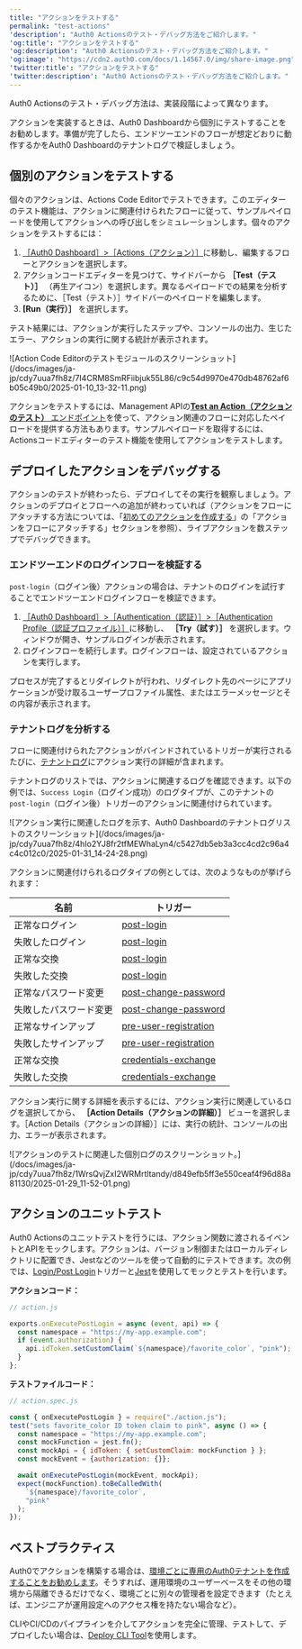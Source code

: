 ```yaml
---
title: "アクションをテストする"
permalink: "test-actions"
'description': "Auth0 Actionsのテスト・デバッグ方法をご紹介します。"
'og:title': "アクションをテストする"
'og:description': "Auth0 Actionsのテスト・デバッグ方法をご紹介します。"
'og:image': "https://cdn2.auth0.com/docs/1.14567.0/img/share-image.png"
'twitter:title': "アクションをテストする"
'twitter:description': "Auth0 Actionsのテスト・デバッグ方法をご紹介します。"
---
```


Auth0 Actionsのテスト・デバッグ方法は、実装段階によって異なります。

アクションを実装するときは、<Tooltip data-tooltip-id="react-containers-DefinitionTooltip-0" href="/docs/ja-jp/glossary?term=auth0-dashboard" tip="Auth0 Dashboard: サービスを構成するためのAuth0の主製品。" cta="用語集の表示">Auth0 Dashboard</Tooltip>から個別にテストすることをお勧めします。準備が完了したら、エンドツーエンドのフローが想定どおりに動作するかをAuth0 Dashboardのテナントログで検証しましょう。

## 個別のアクションをテストする

個々のアクションは、Actions Code Editorでテストできます。このエディターのテスト機能は、アクションに関連付けられたフローに従って、サンプルペイロードを使用してアクションへの呼び出しをシミュレーションします。個々のアクションをテストするには：

1. [［Auth0 Dashboard］>［Actions（アクション）］](https://manage.auth0.com/#/actions)に移動し、編集するフローとアクションを選択します。
2. アクションコードエディターを見つけて、サイドバーから **［Test（テスト）］** （再生アイコン）を選択します。異なるペイロードでの結果を分析するために、［Test（テスト）］サイドバーのペイロードを編集します。
3. **[Run（実行）］** を選択します。

テスト結果には、アクションが実行したステップや、コンソールの出力、生じたエラー、アクションの実行に関する統計が表示されます。

<Frame>![Action Code Editorのテストモジュールのスクリーンショット](/docs/images/ja-jp/cdy7uua7fh8z/7I4CRM8SmRFiibjuk55L86/c9c54d9970e470db48762af6b05c49b0/2025-01-10_13-32-11.png)</Frame>

<Callout icon="file-lines" color="#0EA5E9" iconType="regular">

アクションをテストするには、Management APIの[**Test an Action（アクションのテスト）** エンドポイント](https://auth0.com/docs/api/management/v2#!/Actions/post_test_action)を使って、アクション関連のフローに対応したペイロードを提供する方法もあります。サンプルペイロードを取得するには、Actionsコードエディターのテスト機能を使用してアクションをテストします。

</Callout>

## デプロイしたアクションをデバッグする

アクションのテストが終わったら、デプロイしてその実行を観察しましょう。アクションのデプロイとフローへの追加が終わっていれば（アクションをフローにアタッチする方法については、「[初めてのアクションを作成する](/docs/ja-jp/customize/actions/write-your-first-action)」の「アクションをフローにアタッチする」セクションを参照）、ライブアクションを数ステップでデバッグできます。

### エンドツーエンドのログインフローを検証する

`post-login`（ログイン後）アクションの場合は、テナントのログインを試行することでエンドツーエンドログインフローを検証できます。

1. [［Auth0 Dashboard］>［Authentication（認証）］>［Authentication Profile（認証プロファイル）］](https://manage.auth0.com/#/authentication-profiles)に移動し、 **［Try（試す）］** を選択します。ウィンドウが開き、サンプルログインが表示されます。
2. ログインフローを続行します。ログインフローは、設定されているアクションを実行します。

プロセスが完了するとリダイレクトが行われ、リダイレクト先のページにアプリケーションが受け取るユーザープロファイル属性、またはエラーメッセージとその内容が表示されます。

### テナントログを分析する

フローに関連付けられたアクションがバインドされているトリガーが実行されるたびに、[テナントログ](/docs/ja-jp/deploy-monitor/logs/view-log-events)にアクション実行の詳細が含まれます。

テナントログのリストでは、アクションに関連するログを確認できます。以下の例では、`Success Login`（ログイン成功）のログタイプが、このテナントの`post-login`（ログイン後）トリガーのアクションに関連付けられています。

<Frame>![アクション実行に関連したログを示す、Auth0 Dashboardのテナントログリストのスクリーンショット](/docs/images/ja-jp/cdy7uua7fh8z/4hIo2YJ8fr2tfMEWhaLyn4/c5427db5eb3a3cc4cd2c96a4c4c012c0/2025-01-31_14-24-28.png)</Frame>

アクションに関連付けられるログタイプの例としては、次のようなものが挙げられます：

<table class="table"><thead>
<tr>
<th><b>名前</b></th>
<th><b>トリガー</b></th>
</tr>
</thead>
<tbody>
<tr>
<td>正常なログイン</td>
<td><a href="/docs/ja-jp/customize/actions/triggers/post-login">post-login</a></td>
</tr>
<tr>
<td>失敗したログイン</td>
<td><a href="/docs/ja-jp/customize/actions/triggers/post-login">post-login</a></td>
</tr>
<tr>
<td>正常な交換</td>
<td><a href="/docs/ja-jp/customize/actions/triggers/post-login">post-login</a></td>
</tr>
<tr>
<td>失敗した交換</td>
<td><a href="/docs/ja-jp/customize/actions/triggers/post-login">post-login</a></td>
</tr>
<tr>
<td>正常なパスワード変更</td>
<td><a href="/docs/ja-jp/customize/actions/triggers/post-change-password">post-change-password</a></td>
</tr>
<tr>
<td>失敗したパスワード変更</td>
<td><a href="/docs/ja-jp/customize/actions/triggers/post-change-password">post-change-password</a></td>
</tr>
<tr>
<td>正常なサインアップ</td>
<td><a href="/docs/ja-jp/customize/actions/triggers/pre-user-registration">pre-user-registration</a></td>
</tr>
<tr>
<td>失敗したサインアップ</td>
<td><a href="/docs/ja-jp/customize/actions/triggers/pre-user-registration">pre-user-registration</a></td>
</tr>
<tr>
<td>正常な交換</td>
<td><a href="/docs/ja-jp/customize/actions/triggers/credentials-exchange">credentials-exchange</a></td>
</tr>
<tr>
<td>失敗した交換</td>
<td><a href="/docs/ja-jp/customize/actions/triggers/credentials-exchange">credentials-exchange</a></td>
</tr>
</tbody>
</table>

アクション実行に関する詳細を表示するには、アクション実行に関連しているログを選択してから、 **［Action Details（アクションの詳細）］** ビューを選択します。［Action Details（アクションの詳細）］には、実行の統計、コンソールの出力、エラーが表示されます。

<Frame>![アクションのテストに関連した個別ログのスクリーンショット。](/docs/images/ja-jp/cdy7uua7fh8z/1WrsQvjZxI2WRMrtltandy/d849efb5ff3e550ceaf4f96d88a81130/2025-01-29_11-52-01.png)</Frame>

## アクションのユニットテスト

Auth0 Actionsのユニットテストを行うには、アクション関数に渡されるイベントとAPIをモックします。アクションは、バージョン制御またはローカルディレクトリに配置でき、Jestなどのツールを使って自動的にテストできます。次の例では、[Login/Post Login](/docs/ja-jp/customize/actions/explore-triggers/signup-and-login-triggers/login-trigger)トリガーと[Jest](https://jestjs.io/)を使用してモックとテストを行います。

**アクションコード：**

```javascript lines
// action.js

exports.onExecutePostLogin = async (event, api) => {
  const namespace = "https://my-app.example.com";
  if (event.authorization) {
    api.idToken.setCustomClaim(`${namespace}/favorite_color`, "pink");
  }
};
```

**テストファイルコード：**

```javascript lines
// action.spec.js

const { onExecutePostLogin } = require("./action.js");
test("sets favorite_color ID token claim to pink", async () => {
  const namespace = "https://my-app.example.com";
  const mockFunction = jest.fn();
  const mockApi = { idToken: { setCustomClaim: mockFunction } };
  const mockEvent = {authorization: {}};

  await onExecutePostLogin(mockEvent, mockApi);
  expect(mockFunction).toBeCalledWith(
    `${namespace}/favorite_color`,
    "pink"
  );
});
```

## ベストプラクティス

Auth0でアクションを構築する場合は、[環境ごとに専用のAuth0テナントを作成することをお勧めします](/docs/ja-jp/get-started/auth0-overview/create-tenants/set-up-multiple-environments)。そうすれば、運用環境のユーザーベースをその他の環境から隔離できるだけでなく、環境ごとに別々の管理者を設定できます（たとえば、エンジニアが運用設定へのアクセス権を持たない場合など）。

<Callout icon="file-lines" color="#0EA5E9" iconType="regular">

CLIやCI/CDのパイプラインを介してアクションを完全に管理、テストして、デプロイしたい場合は、[Deploy CLI Tool](/docs/ja-jp/deploy-monitor/deploy-cli-tool)を使用します。

</Callout>

